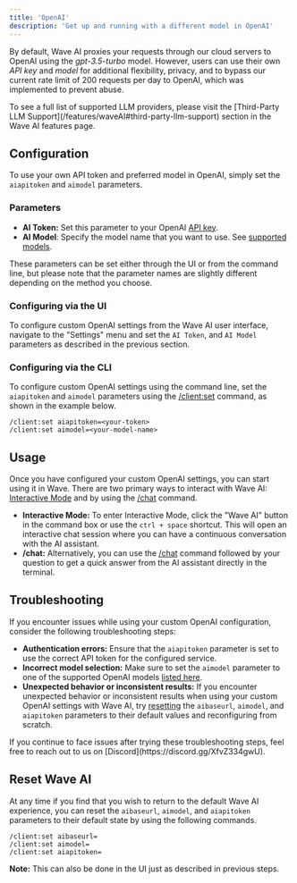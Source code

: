 ```yaml
---
title: 'OpenAI'
description: 'Get up and running with a different model in OpenAI'
---
```


By default, Wave AI proxies your requests through our cloud servers to OpenAI using the _gpt-3.5-turbo_ model. However, users can use their own _API key_ and _model_ for additional flexibility, privacy, and to bypass our current rate limit of 200 requests per day to OpenAI, which was implemented to prevent abuse.

<Tip>
To see a full list of supported LLM providers, please visit the [Third-Party LLM Support](/features/waveAI#third-party-llm-support) section in the Wave AI features page.
</Tip>


## Configuration

To use your own API token and preferred model in OpenAI, simply set the `aiapitoken` and `aimodel` parameters.

### Parameters

- **AI Token:** Set this parameter to your OpenAI [API key](https://platform.openai.com/docs/api-reference/authentication).
- **AI Model**: Specify the model name that you want to use. See [supported models](https://platform.openai.com/docs/models).

These parameters can be set either through the UI or from the command line, but please note that the parameter names are slightly different depending on the method you choose.

### Configuring via the UI
To configure custom OpenAI settings from the Wave AI user interface, navigate to the "Settings" menu and set the `AI Token`, and `AI Model` parameters as described in the previous section.

### Configuring via the CLI
To configure custom OpenAI settings  using the command line, set the `aiapitoken` and `aimodel` parameters using the [/client:set](/reference/slashcommands#client-set) command, as shown in the example below.

```
/client:set aiapitoken=<your-token>
/client:set aimodel=<your-model-name>
```

## Usage
Once you have configured your custom OpenAI settings, you can start using it in Wave. There are two primary ways to interact with Wave AI: [Interactive Mode](/features/waveAI#interactive) and by using the [/chat](/features/waveAI#chat-command) command.

- **Interactive Mode:** To enter Interactive Mode, click the "Wave AI" button in the command box or use the `ctrl + space` shortcut. This will open an interactive chat session where you can have a continuous conversation with the AI assistant.
- **/chat:** Alternatively, you can use the [/chat](/features/waveAI#chat-command) command followed by your question to get a quick answer from the AI assistant directly in the terminal.

## Troubleshooting
If you encounter issues while using your custom OpenAI configuration, consider the following troubleshooting steps:

- **Authentication errors:** Ensure that the `aiapitoken` parameter is set to use the correct API token for the configured service.
- **Incorrect model selection:** Make sure to set the `aimodel` parameter to one of the supported OpenAI models [listed here](https://platform.openai.com/docs/models).
- **Unexpected behavior or inconsistent results:** If you encounter unexpected behavior or inconsistent results when using your custom OpenAI settings with Wave AI, try [resetting](#reset-wave-ai) the `aibaseurl`, `aimodel`, and `aiapitoken` parameters to their default values and reconfiguring from scratch.

<Tip>
If you continue to face issues after trying these troubleshooting steps, feel free to reach out to us on [Discord](https://discord.gg/XfvZ334gwU).
</Tip>

## Reset Wave AI
At any time if you find that you wish to return to the default Wave AI experience, you can reset the `aibaseurl`, `aimodel`, and `aiapitoken` parameters to their default state by using the following commands.

```
/client:set aibaseurl=
/client:set aimodel=
/client:set aiapitoken=
```
**Note:** This can also be done in the UI just as described in previous steps.